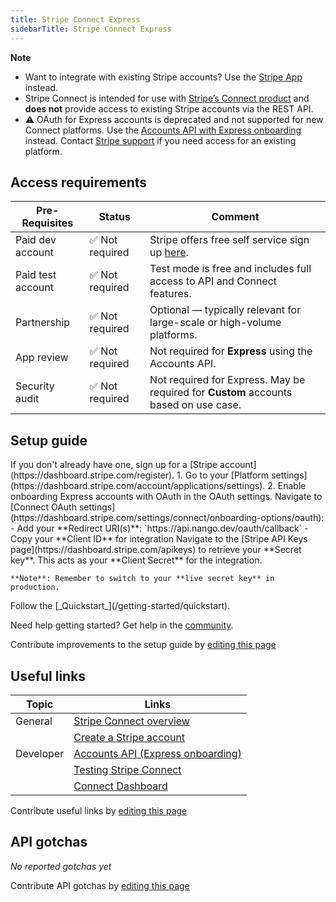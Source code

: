 ```yaml
---
title: Stripe Connect Express
sidebarTitle: Stripe Connect Express
---
```




<StatusWidget service="stripe" />

<Overview />

**Note**
- Want to integrate with existing Stripe accounts? Use the [Stripe App](/integrations/all/stripe-app) instead.
- Stripe Connect is intended for use with [Stripe’s Connect product](https://stripe.com/connect) and **does not** provide access to existing Stripe accounts via the REST API.
- ⚠️ OAuth for Express accounts is deprecated and not supported for new Connect platforms. Use the [Accounts API with Express onboarding](https://docs.stripe.com/connect/express-accounts) instead. Contact [Stripe support](https://support.stripe.com/) if you need access for an existing platform.

<PreBuiltTooling />
<PreBuiltUseCases />

## Access requirements
| Pre-Requisites    | Status         | Comment                                                                                            |
| ----------------- | -------------- | -------------------------------------------------------------------------------------------------- |
| Paid dev account  | ✅ Not required | Stripe offers free self service sign up [here](https://dashboard.stripe.com/register).               |
| Paid test account | ✅ Not required | Test mode is free and includes full access to API and Connect features.                            |
| Partnership       | ✅ Not required | Optional — typically relevant for large-scale or high-volume platforms.                            |
| App review        | ✅ Not required | Not required for **Express** using the Accounts API. |
| Security audit    | ✅ Not required     | Not required for Express. May be required for **Custom** accounts based on use case.               |


## Setup guide

<Steps>
 <Step title="Create a Stripe account">
    If you don't already have one, sign up for a [Stripe account](https://dashboard.stripe.com/register).
  </Step>
  <Step title="Enable Express Accounts">
    1. Go to your [Platform settings](https://dashboard.stripe.com/account/applications/settings).
    2. Enable onboarding Express accounts with OAuth in the OAuth settings.
  </Step>

  <Step title="Configure OAuth for Express">
    Navigate to [Connect OAuth settings](https://dashboard.stripe.com/settings/connect/onboarding-options/oauth):
    - Add your **Redirect URI(s)**:
      `https://api.nango.dev/oauth/callback`
    - Copy your **Client ID** for integration
  </Step>

  <Step title="Get your Client Secret">
    Navigate to the [Stripe API Keys page](https://dashboard.stripe.com/apikeys) to retrieve your **Secret key**. This acts as your **Client Secret** for the integration.

    **Note**: Remember to switch to your **live secret key** in production.
  </Step>

  <Step title="Next">
    Follow the [_Quickstart_](/getting-started/quickstart).
  </Step>
</Steps>

<Tip>Need help getting started? Get help in the [community](https://nango.dev/slack).</Tip>

<Note>Contribute improvements to the setup guide by [editing this page](https://github.com/nangohq/nango/tree/master/docs/integrations/all/stripe-express.mdx)</Note>


## Useful links

| Topic     | Links                                                                                 |
| --------- | ------------------------------------------------------------------------------------- |
| General   | [Stripe Connect overview](https://stripe.com/connect)                                 |
|           | [Create a Stripe account](https://dashboard.stripe.com/register)                      |
| Developer | [Accounts API (Express onboarding)](https://docs.stripe.com/connect/express-accounts) |
|           | [Testing Stripe Connect](https://docs.stripe.com/connect/testing)                     |
|           | [Connect Dashboard](https://dashboard.stripe.com/settings/connect)                    |


<Note>Contribute useful links by [editing this page](https://github.com/nangohq/nango/tree/master/docs/integrations/all/stripe-express.mdx)</Note>

## API gotchas

_No reported gotchas yet_

<Note>Contribute API gotchas by [editing this page](https://github.com/nangohq/nango/tree/master/docs/integrations/all/stripe-express.mdx)</Note>

